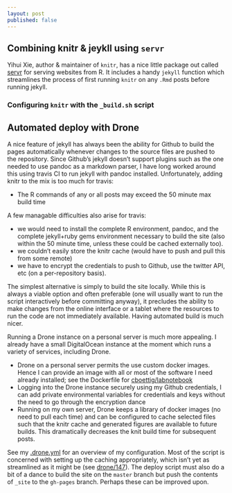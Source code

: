 ```yaml
---
layout: post
published: false
---
```


## Combining knitr & jeykll using `servr`

Yihui Xie, author & maintainer of `knitr`, has a nice little package out called [servr](http://github.com/yihui/servr) for serving websites from R.  It includes a handy `jekyll` function which streamlines the process of first running `knitr` on any `.Rmd` posts before running jekyll.  

### Configuring `knitr` with the `_build.sh` script ###


## Automated deploy with Drone

A nice feature of jekyll has always been the ability for Github to build the pages automatically whenever changes to the source files are pushed to the repository.  Since Github's jekyll doesn't support plugins such as the one needed to use pandoc as a markdown parser, I have long worked around this using travis CI to run jekyll with pandoc installed.  Unfortunately, adding knitr to the mix is too much for travis:


- The R commands of any or all posts may exceed the 50 minute max build time 

A few managable difficulties also arise for travis:

- we would need to install the complete R environment, pandoc, and the complete jekyll+ruby gems environment necessary to build the site (also within the 50 minute time, unless these could be cached externally too).
- we couldn't easily store the knitr cache (would have to push and pull this from some remote)
- we have to encrypt the credentials to push to Github, use the twitter API, etc (on a per-repository basis).

The simplest alternative is simply to build the site locally.  While this is always a viable option and often preferable (one will usually want to run the script interactively before committing anyway), it precludes the ability to make changes from the online interface or a tablet where the resources to run the code are not immediately available.  Having automated build is much nicer.

Running a Drone instance on a personal server is much more appealing. I already have a small DigitalOcean instance at the moment which runs a variety of services, including Drone.  

- Drone on a personal server permits the use custom docker images. Hence I can provide an image with all or most of the software I need already installed; see the Dockerfile for [cboettig/labnotebook](http://hub.docker.com/u/cboettig/labnotebook)
- Logging into the Drone instance securely using my Github credentials, I can add private environmental variables for credentials and keys without the need to go through the encryption dance
- Running on my own server, Drone keeps a library of docker images (no need to pull each time) and can be configured to cache selected files such that the knitr cache and generated figures are available to future builds.  This dramatically decreases the knit build time for subsequent posts.  

See my [.drone.yml](http://github.com/cboettig/2015/tree/master/.drone.yml) for an overview of my configuration.  Most of the script is concerned with setting up the caching appropriately, which isn't yet as streamlined as it might be (see [drone/147](http://github.com/drone/drone/issues/147)).  The deploy script must also do a bit of a dance to build the site on the `master` branch but push the contents of `_site` to the `gh-pages` branch.  Perhaps these can be improved upon.  